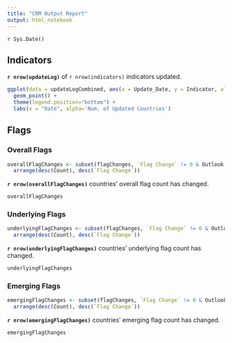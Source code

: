 ```yaml
---
title: "CRM Output Report"
output: html_notebook
---
```


`r Sys.Date()`

## Indicators

**`r nrow(updateLog)`** of `r nrow(indicators)` indicators updated.

```r
ggplot(data = updateLogCombined, aes(x = Update_Date, y = Indicator, alpha = Changed_Countries)) +
  geom_point() +
  theme(legend.position="bottom") +
  labs(x = "Date", alpha='Num. of Updated Countries') 
```

## Flags 

### Overall Flags

```r
overallFlagChanges <- subset(flagChanges, `Flag Change` != 0 & Outlook == "Overall") %>%
  arrange(desc(Count), desc(`Flag Change`))
```

**`r nrow(overallFlagChanges)`** countries' overall flag count has changed.

```r
overallFlagChanges
```

### Underlying Flags
```r
underlyingFlagChanges <- subset(flagChanges, `Flag Change` != 0 & Outlook == "Underlying") %>%
  arrange(desc(Count), desc(`Flag Change`))
```

**`r nrow(underlyingFlagChanges)`** countries' underlying flag count has changed.

```r
underlyingFlagChanges
```

### Emerging Flags
```r
emergingFlagChanges <- subset(flagChanges, `Flag Change` != 0 & Outlook == "Emerging") %>%
  arrange(desc(Count), desc(`Flag Change`))
```

**`r nrow(emergingFlagChanges)`** countries' emerging flag count has changed.

```r
emergingFlagChanges
```
